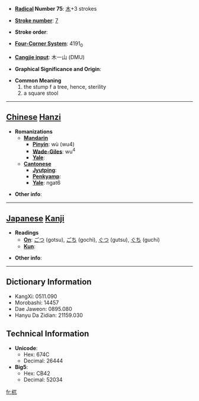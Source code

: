 * '''[[Wiktionary:Chinese radical index| Radical]] Number 75''': [[Wiktionary:Chinese radical index 木|木]]+3 strokes

* '''[[Wiktionary:Chinese total strokes index|Stroke number]]''': [[Wiktionary:Chinese total strokes index 7|7]]

* '''Stroke order''': 

* '''[[Wiktionary:Chinese four corner index|Four-Corner System]]''': 4191<sub>0</sub>

* '''[[Wiktionary:Chinese Cangjie index|Cangjie input]]''': 木一山 (DMU)

* '''Graphical Significance and Origin''': 

* '''Common Meaning'''
*#the stump f a tree, hence, sterility
*# a square stool


----

== [[Chinese]] [[Hanzi]] ==

* '''Romanizations'''
** '''[[Mandarin]]'''
*** '''[[Pinyin]]''': wù (wu4)
*** '''[[Wade-Giles]]''': wu<sup>4</sup>
*** '''[[Yale]]''': 
** '''[[Cantonese]]'''
*** '''[[Jyutping]]''':
*** '''[[Penkyamp]]''': 
*** '''[[Yale]]''': ngat6

* '''Other info''': 

----

== [[Japanese]] [[Kanji]] ==

* '''Readings'''
** '''[[On]]''': [[ごつ]] (gotsu), [[ごち]] (gochi), [[ぐつ]] (gutsu), [[ぐち]] (guchi)
** '''[[Kun]]''': 

* '''Other info''':  

----

== Dictionary Information ==

* KangXi: 0511.090
* Morobashi: 14457
* Dae Jaweon: 0895.080
* Hanyu Da Zidian: 21159.030

== Technical Information ==

* '''Unicode''':
** Hex: 674C
** Decimal: 26444
* '''Big5''':
** Hex: CB42
** Decimal: 52034

[[fr:杌]]